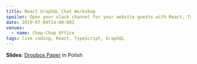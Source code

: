 ```yaml
---
title: React GraphQL Chat Workshop
spoiler: Open your slack channel for your website guests with React, TypeScript, Apollo and GraphQL Codegen
date: 2019-07-09T14:00:00Z
venues:
  - name: Chop-Chop Office
tags: live coding, React, TypeScript, GraphQL
---
```


**Slides**: [Dropbox Paper] in Polish

[dropbox paper]: https://paper.dropbox.com/doc/Szybciej-taniej--Aq~hdmj_QadS9qy49L4gJNF8Ag-8Y97bnBH3Lkl8KXGNzSSY

